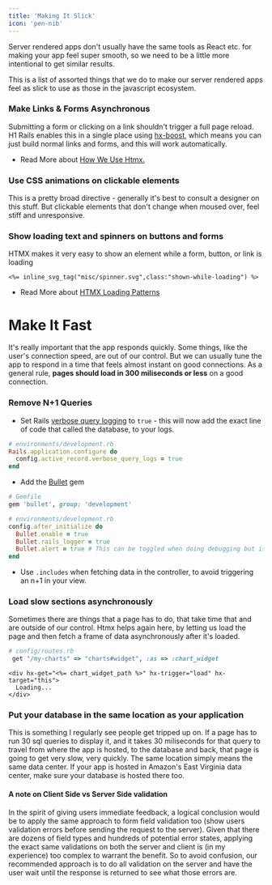 ```yaml
---
title: 'Making It Slick'
icon: 'pen-nib'
---
```


Server rendered apps don't usually have the same tools as React etc. for making your app feel super smooth, so we need to be a little more intentional to get similar results.

This is a list of assorted things that we do to make our server rendered apps feel as slick to use as those in the javascript ecosystem.

### Make Links & Forms Asynchronous

Submitting a form or clicking on a link shouldn't trigger a full page reload. H1 Rails enables this in a single place using [hx-boost](https://htmx.org/attributes/hx-boost/), which means you can just build normal links and forms, and this will work automatically.

* Read More about [How We Use Htmx.](/h1rails/htmx)

### Use CSS animations on clickable elements

This is a pretty broad directive - generally it's best to consult a designer on this stuff. But clickable elements that don't change when moused over, feel stiff and unresponsive.

### Show loading text and spinners on buttons and forms

HTMX makes it very easy to show an element while a form, button, or link is loading

```erb
<%= inline_svg_tag("misc/spinner.svg",class:"shown-while-loading") %>
```

* Read More about [HTMX Loading Patterns](/h1rails/htmx_indicators)



# Make It Fast

It's really important that the app responds quickly. Some things, like the user's connection speed, are out of our control. But we can usually tune the app to respond in a time that feels almost instant on good connections. As a general rule, **pages should load in 300 miliseconds or less** on a good connection.

### **Remove N+1 Queries**

* Set Rails [verbose query logging](https://guides.rubyonrails.org/debugging_rails_applications.html#verbose-query-logs) to `true` - this will now add the exact line of code that called the database, to your logs.

```ruby
# environments/development.rb
Rails.application.configure do
  config.active_record.verbose_query_logs = true
end
```

* Add the [Bullet](https://github.com/flyerhzm/bullet) gem

```ruby
# Gemfile
gem 'bullet', group: 'development'
```

```ruby
# environments/development.rb
config.after_initialize do
  Bullet.enable = true
  Bullet.rails_logger = true
  Bullet.alert = true # This can be toggled when doing debugging but is probably best left turned off
end
```

* Use `.includes` when fetching data in the controller, to avoid triggering an n+1 in your view.

### **Load slow sections asynchronously**

Sometimes there are things that a page has to do, that take time that and are outside of our control. Htmx helps again here, by letting us load the page and then fetch a frame of data asynchronously after it's loaded.

```ruby
# config/routes.rb
 get "/my-charts" => "charts#widget", :as => :chart_widget
```

```erb
<div hx-get="<%= chart_widget_path %>" hx-trigger="load" hx-target="this">
  Loading...
</div>
```

### **Put your database in the same location as your application**

This is something I regularly see people get tripped up on. If a page has to run 30 sql queries to display it, and it takes 30 miliseconds for that query to travel from where the app is hosted, to the database and back, that page is going to get very slow, very quickly. The same location simply means the same data center. If your app is hosted in Amazon's East Virginia data center, make sure your database is hosted there too.



#### A note on Client Side vs Server Side validation

In the spirit of giving users immediate feedback, a logical conclusion would be to apply the same approach to form field validation too (show users validation errors before sending the request to the server). Given that there are dozens of field types and hundreds of potential error states, applying the exact same validations on both the server and client is (in my experience) too complex to warrant the benefit. So to avoid confusion, our recommended approach is to do all validation on the server and have the user wait until the response is returned to see what those errors are.